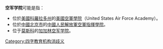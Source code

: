 '''空军学院'''可能是指：
*位於[[美國|美國]][[科羅拉多州|科羅拉多州]]的[[美國空軍學院|美國空軍學院]]（United States Air Force Academy）。
*位於[[中華人民共和國|中國]][[北京市|北京市]]的[[中國人民解放軍空軍指揮學院|中國人民解放軍空軍指揮學院]]。
*位于[[莫斯科|莫斯科]]的[[加加林空军学院|加加林空军学院]]。
{{disambig}}

[[Category:四字教育机构消歧义|Category:四字教育机构消歧义]]